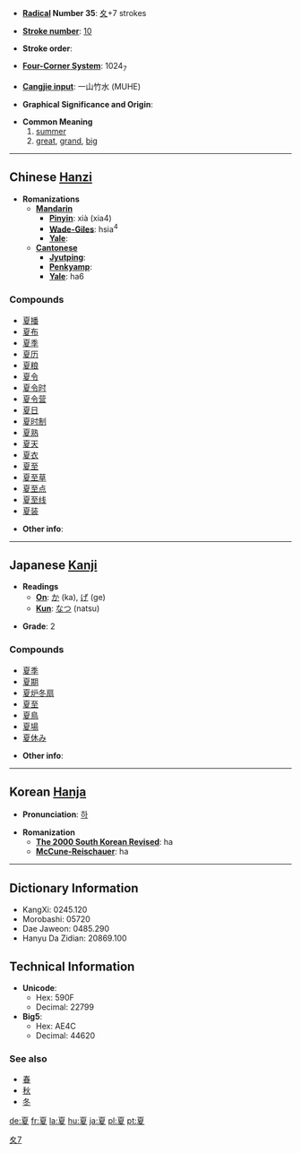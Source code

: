 * '''[[Wiktionary:Chinese radical index| Radical]] Number 35''': [[Wiktionary:Chinese radical index 夊|夊]]+7 strokes

* '''[[Wiktionary:Chinese total strokes index|Stroke number]]''': [[Wiktionary:Chinese total strokes index 10|10]]

* '''Stroke order''': 

* '''[[Wiktionary:Chinese four corner index|Four-Corner System]]''': 1024<sub>7</sub>

* '''[[Wiktionary:Chinese Cangjie index|Cangjie input]]''': 一山竹水 (MUHE)

* '''Graphical Significance and Origin''': 

* '''Common Meaning'''
*# [[summer]]
*# [[great]], [[grand]], [[big]]

----

== Chinese [[Hanzi]] ==

* '''Romanizations'''
** '''[[Mandarin]]'''
*** '''[[Pinyin]]''': xià (xia4)
*** '''[[Wade-Giles]]''': hsia<sup>4</sup>
*** '''[[Yale]]''': 
** '''[[Cantonese]]'''
*** '''[[Jyutping]]''':
*** '''[[Penkyamp]]''': 
*** '''[[Yale]]''': ha6

===Compounds===
*[[夏播]]
*[[夏布]]
*[[夏季]]
*[[夏历]]
*[[夏粮]]
*[[夏令]]
*[[夏令时]]
*[[夏令营]]
*[[夏日]]
*[[夏时制]]
*[[夏熟]]
*[[夏天]]
*[[夏衣]]
*[[夏至]]
*[[夏至草]]
*[[夏至点]]
*[[夏至线]]
*[[夏装]]

* '''Other info''': 

----

== Japanese [[Kanji]] ==

* '''Readings'''
** '''[[On]]''': [[か]] (ka), [[げ]] (ge)
** '''[[Kun]]''': [[なつ]] (natsu)

* '''Grade''': 2 [[Category:Grade 2 kanji|夊7]]

===Compounds===
*[[夏季]]
*[[夏期]]
*[[夏炉冬扇]]
*[[夏至]]
*[[夏鳥]]
*[[夏場]]
*[[夏休み]]

* '''Other info''':  

----

== Korean [[Hanja]] ==

* '''Pronunciation''': [[하]]

* '''Romanization'''
** '''[[The 2000 South Korean Revised Romanization|The 2000 South Korean Revised]]''': ha
** '''[[McCune-Reischauer]]''': ha

----

== Dictionary Information ==

* KangXi: 0245.120
* Morobashi: 05720
* Dae Jaweon: 0485.290
* Hanyu Da Zidian: 20869.100

== Technical Information ==

* '''Unicode''':
** Hex: 590F
** Decimal: 22799
* '''Big5''':
** Hex: AE4C
** Decimal: 44620

===See also===
*[[春]]
*[[秋]]
*[[冬]]

[[de:夏]]
[[fr:夏]]
[[la:夏]]
[[hu:夏]]
[[ja:夏]]
[[pl:夏]]
[[pt:夏]]